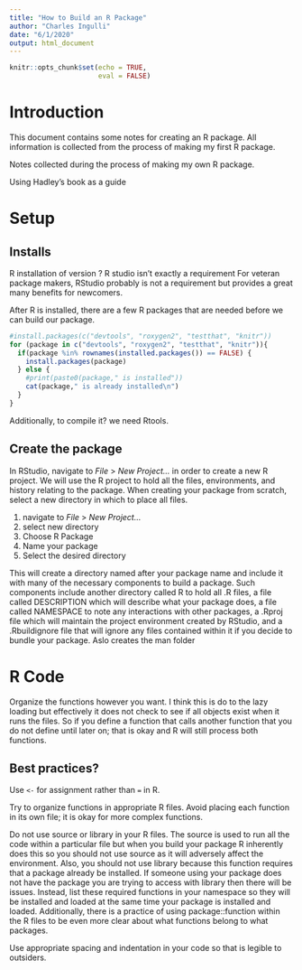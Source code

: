 ```yaml
---
title: "How to Build an R Package"
author: "Charles Ingulli"
date: "6/1/2020"
output: html_document
---
```


```r
knitr::opts_chunk$set(echo = TRUE,
                      eval = FALSE)
```

# Introduction

This document contains some notes for creating an R package. All information is collected from the process of making my first R package.

Notes collected during the process of making my own R package.

Using Hadley's book as a guide

# Setup

## Installs

R installation of version ?
R studio isn't exactly a requirement 
For veteran package makers, RStudio probably is not a requirement but provides a great many benefits for newcomers.

After R is installed, there are a few R packages that are needed before we can build our package.

```r
#install.packages(c("devtools", "roxygen2", "testthat", "knitr"))
for (package in c("devtools", "roxygen2", "testthat", "knitr")){
  if(package %in% rownames(installed.packages()) == FALSE) {
    install.packages(package)
  } else {
    #print(paste0(package," is installed"))
    cat(package," is already installed\n")
  }
}

```



Additionally, to compile it? we need Rtools.


## Create the package

In RStudio, navigate to *File* > *New Project...* in order to create a new R project. We will use the R project to hold all the files, environments, and history relating to the package. When creating your package from scratch, select a new directory in which to place all files. 


1. navigate to *File* > *New Project...*
2. select new directory
3. Choose R Package
4. Name your package
5. Select the desired directory

This will create a directory named after your package name and include it with many of the necessary components to build a package. Such components include another directory called R to hold all .R files, a file called DESCRIPTION which will describe what your package does, a file called NAMESPACE to note any interactions with other packages, a .Rproj file which will maintain the project environment created by RStudio, and a .Rbuildignore file that will ignore any files contained within it if you decide to bundle your package. Aslo creates the man folder

# R Code


Organize the functions however you want. I think this is do to the lazy loading but effectively it does not check to see if all objects exist when it runs the files. So if you define a function that calls another function that you do not define until later on; that is okay and R will still process both functions.

## Best practices?

Use `<-` for assignment rather than `=` in R.

Try to organize functions in appropriate R files. Avoid placing each function in its own file; it is okay for more complex functions. 

Do not use source or library in your R files. The source is used to run all the code within a particular file but when you build your package R inherently does this so you should not use source as it will adversely affect the environment. Also, you should not use library because this function requires that a package already be installed. If someone using your package does not have the package you are trying to access with library then there will be issues. Instead, list these required functions in your namespace so they will be installed and loaded at the same time your package is installed and loaded. Additionally, there is a practice of using package::function within the R files to be even more clear about what functions belong to what packages. 

Use appropriate spacing and indentation in your code so that is legible to outsiders. 





